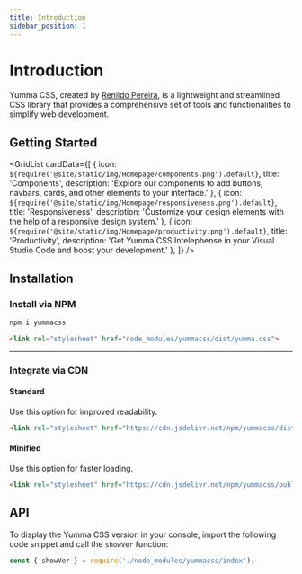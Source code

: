```yaml
---
title: Introduction
sidebar_position: 1
---
```



# Introduction

Yumma CSS, created by [Renildo Pereira](https://rrenildopereiraa.github.io/renildo/), is a lightweight and streamlined CSS library that provides a comprehensive set of tools and functionalities to simplify web development.

## Getting Started

<GridList
  cardData={[
    {
      icon: `${require('@site/static/img/Homepage/components.png').default}`,
      title: 'Components',
      description: 'Explore our components to add buttons, navbars, cards, and other elements to your interface.'
    },
    {
      icon: `${require('@site/static/img/Homepage/responsiveness.png').default}`,
      title: 'Responsiveness',
      description: 'Customize your design elements with the help of a responsive design system.'
    },
    {
      icon: `${require('@site/static/img/Homepage/productivity.png').default}`,
      title: 'Productivity',
      description: 'Get Yumma CSS Intelephense in your Visual Studio Code and boost your development.'
    },
  ]}
/>

## Installation

### Install via NPM

```bash
npm i yummacss
```

```html
<link rel="stylesheet" href="node_modules/yummacss/dist/yumma.css">
```

---

### Integrate via CDN

#### Standard

Use this option for improved readability.

```html
<link rel="stylesheet" href="https://cdn.jsdelivr.net/npm/yummacss/dist/yumma.css" crossorigin="anonymous">
```

#### Minified

Use this option for faster loading.

```html
<link rel="stylesheet" href="https://cdn.jsdelivr.net/npm/yummacss/public/css/yumma.min.css" crossorigin="anonymous">
```

## API

To display the Yumma CSS version in your console, import the following code snippet and call the `showVer` function:

```js
const { showVer } = require('./node_modules/yummacss/index');
```